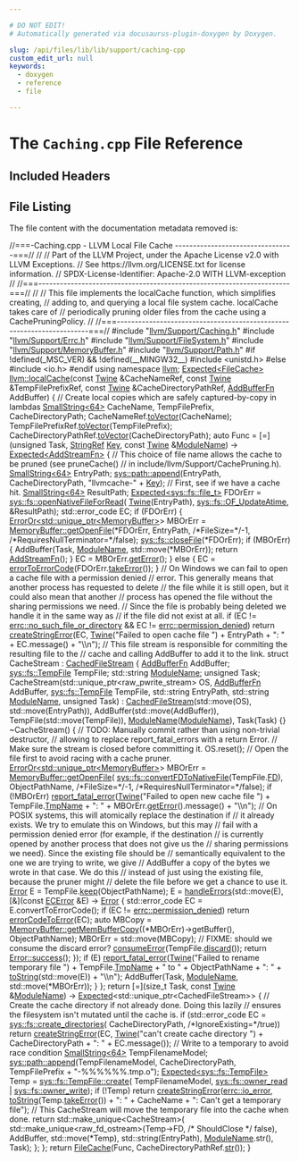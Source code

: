 ```yaml
---

# DO NOT EDIT!
# Automatically generated via docusaurus-plugin-doxygen by Doxygen.

slug: /api/files/lib/lib/support/caching-cpp
custom_edit_url: null
keywords:
  - doxygen
  - reference
  - file

---
```





# The `Caching.cpp` File Reference

<DoxygenPage pluginConfig={pluginConfig}>



## Included Headers

<IncludesList>
<IncludesListItem
  filePath="llvm/Support/Caching.h"
  permalink="/docs/api/files/include/include/llvm/include/llvm/support/caching-h"
  isLocal="true" />
<IncludesListItem
  filePath="llvm/Support/Errc.h"
  permalink="/docs/api/files/include/include/llvm/include/llvm/support/errc-h"
  isLocal="true" />
<IncludesListItem
  filePath="llvm/Support/FileSystem.h"
  permalink="/docs/api/files/include/include/llvm/include/llvm/support/filesystem-h"
  isLocal="true" />
<IncludesListItem
  filePath="llvm/Support/MemoryBuffer.h"
  permalink="/docs/api/files/include/include/llvm/include/llvm/support/memorybuffer-h"
  isLocal="true" />
<IncludesListItem
  filePath="llvm/Support/Path.h"
  permalink="/docs/api/files/include/include/llvm/include/llvm/support/path-h"
  isLocal="true" />
<IncludesListItem
  filePath="unistd.h"
  permalink=""
  isLocal="false" />
</IncludesList>


## File Listing

The file content with the documentation metadata removed is:

<ProgramListing>

<Link id="l00001" /><CodeLine lineNumber="1"><Highlight kind="comment">//===-Caching.cpp - LLVM Local File Cache ---------------------------------===//</Highlight><Highlight kind="normal"></Highlight></CodeLine>
<Link id="l00002" /><CodeLine lineNumber="2"><Highlight kind="normal"></Highlight><Highlight kind="comment">//</Highlight><Highlight kind="normal"></Highlight></CodeLine>
<Link id="l00003" /><CodeLine lineNumber="3"><Highlight kind="normal"></Highlight><Highlight kind="comment">// Part of the LLVM Project, under the Apache License v2.0 with LLVM Exceptions.</Highlight><Highlight kind="normal"></Highlight></CodeLine>
<Link id="l00004" /><CodeLine lineNumber="4"><Highlight kind="normal"></Highlight><Highlight kind="comment">// See https://llvm.org/LICENSE.txt for license information.</Highlight><Highlight kind="normal"></Highlight></CodeLine>
<Link id="l00005" /><CodeLine lineNumber="5"><Highlight kind="normal"></Highlight><Highlight kind="comment">// SPDX-License-Identifier: Apache-2.0 WITH LLVM-exception</Highlight><Highlight kind="normal"></Highlight></CodeLine>
<Link id="l00006" /><CodeLine lineNumber="6"><Highlight kind="normal"></Highlight><Highlight kind="comment">//</Highlight><Highlight kind="normal"></Highlight></CodeLine>
<Link id="l00007" /><CodeLine lineNumber="7"><Highlight kind="normal"></Highlight><Highlight kind="comment">//===----------------------------------------------------------------------===//</Highlight><Highlight kind="normal"></Highlight></CodeLine>
<Link id="l00008" /><CodeLine lineNumber="8"><Highlight kind="normal"></Highlight><Highlight kind="comment">//</Highlight><Highlight kind="normal"></Highlight></CodeLine>
<Link id="l00009" /><CodeLine lineNumber="9"><Highlight kind="normal"></Highlight><Highlight kind="comment">// This file implements the localCache function, which simplifies creating,</Highlight><Highlight kind="normal"></Highlight></CodeLine>
<Link id="l00010" /><CodeLine lineNumber="10"><Highlight kind="normal"></Highlight><Highlight kind="comment">// adding to, and querying a local file system cache. localCache takes care of</Highlight><Highlight kind="normal"></Highlight></CodeLine>
<Link id="l00011" /><CodeLine lineNumber="11"><Highlight kind="normal"></Highlight><Highlight kind="comment">// periodically pruning older files from the cache using a CachePruningPolicy.</Highlight><Highlight kind="normal"></Highlight></CodeLine>
<Link id="l00012" /><CodeLine lineNumber="12"><Highlight kind="normal"></Highlight><Highlight kind="comment">//</Highlight><Highlight kind="normal"></Highlight></CodeLine>
<Link id="l00013" /><CodeLine lineNumber="13"><Highlight kind="normal"></Highlight><Highlight kind="comment">//===----------------------------------------------------------------------===//</Highlight><Highlight kind="normal"></Highlight></CodeLine>
<Link id="l00014" /><CodeLine lineNumber="14"><Highlight kind="normal"></Highlight></CodeLine>
<Link id="l00015" /><CodeLine lineNumber="15"><Highlight kind="normal"></Highlight><Highlight kind="preprocessor">#include &quot;<a href="/docs/api/files/include/include/llvm/include/llvm/support/caching-h">llvm/Support/Caching.h</a>&quot;</Highlight><Highlight kind="normal"></Highlight></CodeLine>
<Link id="l00016" /><CodeLine lineNumber="16"><Highlight kind="normal"></Highlight><Highlight kind="preprocessor">#include &quot;<a href="/docs/api/files/include/include/llvm/include/llvm/support/errc-h">llvm/Support/Errc.h</a>&quot;</Highlight><Highlight kind="normal"></Highlight></CodeLine>
<Link id="l00017" /><CodeLine lineNumber="17"><Highlight kind="normal"></Highlight><Highlight kind="preprocessor">#include &quot;<a href="/docs/api/files/include/include/llvm/include/llvm/support/filesystem-h">llvm/Support/FileSystem.h</a>&quot;</Highlight><Highlight kind="normal"></Highlight></CodeLine>
<Link id="l00018" /><CodeLine lineNumber="18"><Highlight kind="normal"></Highlight><Highlight kind="preprocessor">#include &quot;<a href="/docs/api/files/include/include/llvm/include/llvm/support/memorybuffer-h">llvm/Support/MemoryBuffer.h</a>&quot;</Highlight><Highlight kind="normal"></Highlight></CodeLine>
<Link id="l00019" /><CodeLine lineNumber="19"><Highlight kind="normal"></Highlight><Highlight kind="preprocessor">#include &quot;<a href="/docs/api/files/include/include/llvm/include/llvm/support/path-h">llvm/Support/Path.h</a>&quot;</Highlight><Highlight kind="normal"></Highlight></CodeLine>
<Link id="l00020" /><CodeLine lineNumber="20"><Highlight kind="normal"></Highlight></CodeLine>
<Link id="l00021" /><CodeLine lineNumber="21"><Highlight kind="normal"></Highlight><Highlight kind="preprocessor">#if !defined(&#95;MSC&#95;VER) &amp;&amp; !defined(&#95;&#95;MINGW32&#95;&#95;)</Highlight><Highlight kind="normal"></Highlight></CodeLine>
<Link id="l00022" /><CodeLine lineNumber="22"><Highlight kind="normal"></Highlight><Highlight kind="preprocessor">#include &lt;unistd.h&gt;</Highlight><Highlight kind="normal"></Highlight></CodeLine>
<Link id="l00023" /><CodeLine lineNumber="23"><Highlight kind="normal"></Highlight><Highlight kind="preprocessor">#else</Highlight><Highlight kind="normal"></Highlight></CodeLine>
<Link id="l00024" /><CodeLine lineNumber="24"><Highlight kind="normal"></Highlight><Highlight kind="preprocessor">#include &lt;io.h&gt;</Highlight><Highlight kind="normal"></Highlight></CodeLine>
<Link id="l00025" /><CodeLine lineNumber="25"><Highlight kind="normal"></Highlight><Highlight kind="preprocessor">#endif</Highlight><Highlight kind="normal"></Highlight></CodeLine>
<Link id="l00026" /><CodeLine lineNumber="26"><Highlight kind="normal"></Highlight></CodeLine>
<Link id="l00027" /><CodeLine lineNumber="27"><Highlight kind="normal"></Highlight><Highlight kind="keyword">using namespace </Highlight><Highlight kind="normal"><a href="/docs/api/namespaces/llvm">llvm</a>;</Highlight></CodeLine>
<Link id="l00028" /><CodeLine lineNumber="28"><Highlight kind="normal"></Highlight></CodeLine>
<Link id="l00029" /><CodeLine lineNumber="29" lineLink="/docs/api/namespaces/llvm/#af73b4fcac77298355025a0e5975edcf0"><Highlight kind="normal"><a href="/docs/api/classes/llvm/expected">Expected&lt;FileCache&gt;</a> <a href="/docs/api/namespaces/llvm/#af73b4fcac77298355025a0e5975edcf0">llvm::localCache</a>(</Highlight><Highlight kind="keyword">const</Highlight><Highlight kind="normal"> <a href="/docs/api/classes/llvm/twine">Twine</a> &amp;CacheNameRef,</Highlight></CodeLine>
<Link id="l00030" /><CodeLine lineNumber="30"><Highlight kind="normal">                                     </Highlight><Highlight kind="keyword">const</Highlight><Highlight kind="normal"> <a href="/docs/api/classes/llvm/twine">Twine</a> &amp;TempFilePrefixRef,</Highlight></CodeLine>
<Link id="l00031" /><CodeLine lineNumber="31"><Highlight kind="normal">                                     </Highlight><Highlight kind="keyword">const</Highlight><Highlight kind="normal"> <a href="/docs/api/classes/llvm/twine">Twine</a> &amp;CacheDirectoryPathRef,</Highlight></CodeLine>
<Link id="l00032" /><CodeLine lineNumber="32"><Highlight kind="normal">                                     <a href="/docs/api/namespaces/llvm/#a683d8a40c6b4f8d37da971d06278d8c0">AddBufferFn</a> AddBuffer) &#123;</Highlight></CodeLine>
<Link id="l00033" /><CodeLine lineNumber="33"><Highlight kind="normal"></Highlight></CodeLine>
<Link id="l00034" /><CodeLine lineNumber="34"><Highlight kind="normal">  </Highlight><Highlight kind="comment">// Create local copies which are safely captured-by-copy in lambdas</Highlight><Highlight kind="normal"></Highlight></CodeLine>
<Link id="l00035" /><CodeLine lineNumber="35"><Highlight kind="normal">  <a href="/docs/api/classes/llvm/smallstring">SmallString&lt;64&gt;</a> CacheName, TempFilePrefix, CacheDirectoryPath;</Highlight></CodeLine>
<Link id="l00036" /><CodeLine lineNumber="36"><Highlight kind="normal">  CacheNameRef.<a href="/docs/api/classes/llvm/twine/#ae2cc7378ca67e19c45648f7800686933">toVector</a>(CacheName);</Highlight></CodeLine>
<Link id="l00037" /><CodeLine lineNumber="37"><Highlight kind="normal">  TempFilePrefixRef.<a href="/docs/api/classes/llvm/twine/#ae2cc7378ca67e19c45648f7800686933">toVector</a>(TempFilePrefix);</Highlight></CodeLine>
<Link id="l00038" /><CodeLine lineNumber="38"><Highlight kind="normal">  CacheDirectoryPathRef.<a href="/docs/api/classes/llvm/twine/#ae2cc7378ca67e19c45648f7800686933">toVector</a>(CacheDirectoryPath);</Highlight></CodeLine>
<Link id="l00039" /><CodeLine lineNumber="39"><Highlight kind="normal"></Highlight></CodeLine>
<Link id="l00040" /><CodeLine lineNumber="40"><Highlight kind="normal">  </Highlight><Highlight kind="keyword">auto</Highlight><Highlight kind="normal"> Func = &#91;=&#93;(</Highlight><Highlight kind="keywordtype">unsigned</Highlight><Highlight kind="normal"> Task, <a href="/docs/api/classes/llvm/stringref">StringRef</a> <a href="/docs/api/namespaces/llvm/#a98c6256d0644613c6b5b3e2ef06ef5ce">Key</a>,</Highlight></CodeLine>
<Link id="l00041" /><CodeLine lineNumber="41"><Highlight kind="normal">                  </Highlight><Highlight kind="keyword">const</Highlight><Highlight kind="normal"> <a href="/docs/api/classes/llvm/twine">Twine</a> &amp;<a href="/docs/api/structs/modulename">ModuleName</a>) -&gt; <a href="/docs/api/classes/llvm/expected">Expected&lt;AddStreamFn&gt;</a> &#123;</Highlight></CodeLine>
<Link id="l00042" /><CodeLine lineNumber="42"><Highlight kind="normal">    </Highlight><Highlight kind="comment">// This choice of file name allows the cache to be pruned (see pruneCache()</Highlight><Highlight kind="normal"></Highlight></CodeLine>
<Link id="l00043" /><CodeLine lineNumber="43"><Highlight kind="normal">    </Highlight><Highlight kind="comment">// in include/llvm/Support/CachePruning.h).</Highlight><Highlight kind="normal"></Highlight></CodeLine>
<Link id="l00044" /><CodeLine lineNumber="44"><Highlight kind="normal">    <a href="/docs/api/classes/llvm/smallstring">SmallString&lt;64&gt;</a> EntryPath;</Highlight></CodeLine>
<Link id="l00045" /><CodeLine lineNumber="45"><Highlight kind="normal">    <a href="/docs/api/namespaces/llvm/sys/path/#acb80894344c78dacf8d5ff8c23be697d">sys::path::append</a>(EntryPath, CacheDirectoryPath, </Highlight><Highlight kind="stringliteral">&quot;llvmcache-&quot;</Highlight><Highlight kind="normal"> + <a href="/docs/api/namespaces/llvm/#a98c6256d0644613c6b5b3e2ef06ef5ce">Key</a>);</Highlight></CodeLine>
<Link id="l00046" /><CodeLine lineNumber="46"><Highlight kind="normal">    </Highlight><Highlight kind="comment">// First, see if we have a cache hit.</Highlight><Highlight kind="normal"></Highlight></CodeLine>
<Link id="l00047" /><CodeLine lineNumber="47"><Highlight kind="normal">    <a href="/docs/api/classes/llvm/smallstring">SmallString&lt;64&gt;</a> ResultPath;</Highlight></CodeLine>
<Link id="l00048" /><CodeLine lineNumber="48"><Highlight kind="normal">    <a href="/docs/api/classes/llvm/expected">Expected&lt;sys::fs::file&#95;t&gt;</a> FDOrErr = <a href="/docs/api/namespaces/llvm/sys/fs/#ae025e411759250214ffc53ab8d8a5e1d">sys::fs::openNativeFileForRead</a>(</Highlight></CodeLine>
<Link id="l00049" /><CodeLine lineNumber="49"><Highlight kind="normal">        <a href="/docs/api/classes/llvm/twine">Twine</a>(EntryPath), <a href="/docs/api/namespaces/llvm/sys/fs/#a662978c0cdf81de0d448032f142a3695a8f0c7ba69ef4211d040d61052d5ee728">sys::fs::OF&#95;UpdateAtime</a>, &amp;ResultPath);</Highlight></CodeLine>
<Link id="l00050" /><CodeLine lineNumber="50"><Highlight kind="normal">    std::error&#95;code EC;</Highlight></CodeLine>
<Link id="l00051" /><CodeLine lineNumber="51"><Highlight kind="normal">    </Highlight><Highlight kind="keywordflow">if</Highlight><Highlight kind="normal"> (FDOrErr) &#123;</Highlight></CodeLine>
<Link id="l00052" /><CodeLine lineNumber="52"><Highlight kind="normal">      <a href="/docs/api/classes/llvm/erroror">ErrorOr&lt;std::unique&#95;ptr&lt;MemoryBuffer&gt;</a>&gt; MBOrErr =</Highlight></CodeLine>
<Link id="l00053" /><CodeLine lineNumber="53"><Highlight kind="normal">          <a href="/docs/api/classes/llvm/memorybuffer/#a0163ef693f4fd640ec72a5fe74e5852c">MemoryBuffer::getOpenFile</a>(&#42;FDOrErr, EntryPath,</Highlight></CodeLine>
<Link id="l00054" /><CodeLine lineNumber="54"><Highlight kind="normal">                                    </Highlight><Highlight kind="comment">/&#42;FileSize=&#42;/</Highlight><Highlight kind="normal">-1,</Highlight></CodeLine>
<Link id="l00055" /><CodeLine lineNumber="55"><Highlight kind="normal">                                    </Highlight><Highlight kind="comment">/&#42;RequiresNullTerminator=&#42;/</Highlight><Highlight kind="keyword">false</Highlight><Highlight kind="normal">);</Highlight></CodeLine>
<Link id="l00056" /><CodeLine lineNumber="56"><Highlight kind="normal">      <a href="/docs/api/namespaces/llvm/sys/fs/#a43548658b3d92c080577422f81f38038">sys::fs::closeFile</a>(&#42;FDOrErr);</Highlight></CodeLine>
<Link id="l00057" /><CodeLine lineNumber="57"><Highlight kind="normal">      </Highlight><Highlight kind="keywordflow">if</Highlight><Highlight kind="normal"> (MBOrErr) &#123;</Highlight></CodeLine>
<Link id="l00058" /><CodeLine lineNumber="58"><Highlight kind="normal">        AddBuffer(Task, <a href="/docs/api/structs/modulename">ModuleName</a>, std::move(&#42;MBOrErr));</Highlight></CodeLine>
<Link id="l00059" /><CodeLine lineNumber="59"><Highlight kind="normal">        </Highlight><Highlight kind="keywordflow">return</Highlight><Highlight kind="normal"> <a href="/docs/api/namespaces/llvm/#aeb8b31be7b2c7dd67496051d7f952e94">AddStreamFn</a>();</Highlight></CodeLine>
<Link id="l00060" /><CodeLine lineNumber="60"><Highlight kind="normal">      &#125;</Highlight></CodeLine>
<Link id="l00061" /><CodeLine lineNumber="61"><Highlight kind="normal">      EC = MBOrErr.<a href="/docs/api/classes/llvm/erroror/#a8300c72908f1845c931951ed4b2a2375">getError</a>();</Highlight></CodeLine>
<Link id="l00062" /><CodeLine lineNumber="62"><Highlight kind="normal">    &#125; </Highlight><Highlight kind="keywordflow">else</Highlight><Highlight kind="normal"> &#123;</Highlight></CodeLine>
<Link id="l00063" /><CodeLine lineNumber="63"><Highlight kind="normal">      EC = <a href="/docs/api/namespaces/llvm/#aed898e74c946513975b0d7aad4d65e40">errorToErrorCode</a>(FDOrErr.<a href="/docs/api/classes/llvm/expected/#a94789df4ebd03dc008e8adebaa66ac1f">takeError</a>());</Highlight></CodeLine>
<Link id="l00064" /><CodeLine lineNumber="64"><Highlight kind="normal">    &#125;</Highlight></CodeLine>
<Link id="l00065" /><CodeLine lineNumber="65"><Highlight kind="normal"></Highlight></CodeLine>
<Link id="l00066" /><CodeLine lineNumber="66"><Highlight kind="normal">    </Highlight><Highlight kind="comment">// On Windows we can fail to open a cache file with a permission denied</Highlight><Highlight kind="normal"></Highlight></CodeLine>
<Link id="l00067" /><CodeLine lineNumber="67"><Highlight kind="normal">    </Highlight><Highlight kind="comment">// error. This generally means that another process has requested to delete</Highlight><Highlight kind="normal"></Highlight></CodeLine>
<Link id="l00068" /><CodeLine lineNumber="68"><Highlight kind="normal">    </Highlight><Highlight kind="comment">// the file while it is still open, but it could also mean that another</Highlight><Highlight kind="normal"></Highlight></CodeLine>
<Link id="l00069" /><CodeLine lineNumber="69"><Highlight kind="normal">    </Highlight><Highlight kind="comment">// process has opened the file without the sharing permissions we need.</Highlight><Highlight kind="normal"></Highlight></CodeLine>
<Link id="l00070" /><CodeLine lineNumber="70"><Highlight kind="normal">    </Highlight><Highlight kind="comment">// Since the file is probably being deleted we handle it in the same way as</Highlight><Highlight kind="normal"></Highlight></CodeLine>
<Link id="l00071" /><CodeLine lineNumber="71"><Highlight kind="normal">    </Highlight><Highlight kind="comment">// if the file did not exist at all.</Highlight><Highlight kind="normal"></Highlight></CodeLine>
<Link id="l00072" /><CodeLine lineNumber="72"><Highlight kind="normal">    </Highlight><Highlight kind="keywordflow">if</Highlight><Highlight kind="normal"> (EC != <a href="/docs/api/namespaces/llvm/#a59739a4f15fb2ec57a6b7fcfe938546ba2e70fc89b08f26fa3fc77694c91e8f7a">errc::no&#95;such&#95;file&#95;or&#95;directory</a> &amp;&amp; EC != <a href="/docs/api/namespaces/llvm/#a59739a4f15fb2ec57a6b7fcfe938546bae8ee838822072f02738dbd7d97ea03fc">errc::permission&#95;denied</a>)</Highlight></CodeLine>
<Link id="l00073" /><CodeLine lineNumber="73"><Highlight kind="normal">      </Highlight><Highlight kind="keywordflow">return</Highlight><Highlight kind="normal"> <a href="/docs/api/namespaces/llvm/#a4d2fd926089a58d482fb67a362e11bad">createStringError</a>(EC, <a href="/docs/api/classes/llvm/twine">Twine</a>(</Highlight><Highlight kind="stringliteral">&quot;Failed to open cache file &quot;</Highlight><Highlight kind="normal">) +</Highlight></CodeLine>
<Link id="l00074" /><CodeLine lineNumber="74"><Highlight kind="normal">                                       EntryPath + </Highlight><Highlight kind="stringliteral">&quot;: &quot;</Highlight><Highlight kind="normal"> + EC.message() + </Highlight><Highlight kind="stringliteral">&quot;\\n&quot;</Highlight><Highlight kind="normal">);</Highlight></CodeLine>
<Link id="l00075" /><CodeLine lineNumber="75"><Highlight kind="normal"></Highlight></CodeLine>
<Link id="l00076" /><CodeLine lineNumber="76"><Highlight kind="normal">    </Highlight><Highlight kind="comment">// This file stream is responsible for commiting the resulting file to the</Highlight><Highlight kind="normal"></Highlight></CodeLine>
<Link id="l00077" /><CodeLine lineNumber="77"><Highlight kind="normal">    </Highlight><Highlight kind="comment">// cache and calling AddBuffer to add it to the link.</Highlight><Highlight kind="normal"></Highlight></CodeLine>
<Link id="l00078" /><CodeLine lineNumber="78"><Highlight kind="normal">    </Highlight><Highlight kind="keyword">struct </Highlight><Highlight kind="normal">CacheStream : <a href="/docs/api/classes/llvm/cachedfilestream">CachedFileStream</a> &#123;</Highlight></CodeLine>
<Link id="l00079" /><CodeLine lineNumber="79"><Highlight kind="normal">      <a href="/docs/api/namespaces/llvm/#a683d8a40c6b4f8d37da971d06278d8c0">AddBufferFn</a> AddBuffer;</Highlight></CodeLine>
<Link id="l00080" /><CodeLine lineNumber="80"><Highlight kind="normal">      <a href="/docs/api/classes/llvm/sys/fs/tempfile">sys::fs::TempFile</a> TempFile;</Highlight></CodeLine>
<Link id="l00081" /><CodeLine lineNumber="81"><Highlight kind="normal">      std::string <a href="/docs/api/structs/modulename">ModuleName</a>;</Highlight></CodeLine>
<Link id="l00082" /><CodeLine lineNumber="82"><Highlight kind="normal">      </Highlight><Highlight kind="keywordtype">unsigned</Highlight><Highlight kind="normal"> Task;</Highlight></CodeLine>
<Link id="l00083" /><CodeLine lineNumber="83"><Highlight kind="normal"></Highlight></CodeLine>
<Link id="l00084" /><CodeLine lineNumber="84"><Highlight kind="normal">      CacheStream(std::unique&#95;ptr&lt;raw&#95;pwrite&#95;stream&gt; OS, <a href="/docs/api/namespaces/llvm/#a683d8a40c6b4f8d37da971d06278d8c0">AddBufferFn</a> AddBuffer,</Highlight></CodeLine>
<Link id="l00085" /><CodeLine lineNumber="85"><Highlight kind="normal">                  <a href="/docs/api/classes/llvm/sys/fs/tempfile">sys::fs::TempFile</a> TempFile, std::string EntryPath,</Highlight></CodeLine>
<Link id="l00086" /><CodeLine lineNumber="86"><Highlight kind="normal">                  std::string <a href="/docs/api/structs/modulename">ModuleName</a>, </Highlight><Highlight kind="keywordtype">unsigned</Highlight><Highlight kind="normal"> Task)</Highlight></CodeLine>
<Link id="l00087" /><CodeLine lineNumber="87"><Highlight kind="normal">          : <a href="/docs/api/classes/llvm/cachedfilestream/#a0cb37dc0484df90b9fd380616106a429">CachedFileStream</a>(std::move(OS), std::move(EntryPath)),</Highlight></CodeLine>
<Link id="l00088" /><CodeLine lineNumber="88"><Highlight kind="normal">            AddBuffer(std::move(AddBuffer)), TempFile(std::move(TempFile)),</Highlight></CodeLine>
<Link id="l00089" /><CodeLine lineNumber="89"><Highlight kind="normal">            <a href="/docs/api/structs/modulename">ModuleName</a>(<a href="/docs/api/structs/modulename">ModuleName</a>), Task(Task) &#123;&#125;</Highlight></CodeLine>
<Link id="l00090" /><CodeLine lineNumber="90"><Highlight kind="normal"></Highlight></CodeLine>
<Link id="l00091" /><CodeLine lineNumber="91"><Highlight kind="normal">      ~CacheStream() &#123;</Highlight></CodeLine>
<Link id="l00092" /><CodeLine lineNumber="92"><Highlight kind="normal">        </Highlight><Highlight kind="comment">// TODO: Manually commit rather than using non-trivial destructor,</Highlight><Highlight kind="normal"></Highlight></CodeLine>
<Link id="l00093" /><CodeLine lineNumber="93"><Highlight kind="normal">        </Highlight><Highlight kind="comment">// allowing to replace report&#95;fatal&#95;errors with a return Error.</Highlight><Highlight kind="normal"></Highlight></CodeLine>
<Link id="l00094" /><CodeLine lineNumber="94"><Highlight kind="normal"></Highlight></CodeLine>
<Link id="l00095" /><CodeLine lineNumber="95"><Highlight kind="normal">        </Highlight><Highlight kind="comment">// Make sure the stream is closed before committing it.</Highlight><Highlight kind="normal"></Highlight></CodeLine>
<Link id="l00096" /><CodeLine lineNumber="96"><Highlight kind="normal">        OS.reset();</Highlight></CodeLine>
<Link id="l00097" /><CodeLine lineNumber="97"><Highlight kind="normal"></Highlight></CodeLine>
<Link id="l00098" /><CodeLine lineNumber="98"><Highlight kind="normal">        </Highlight><Highlight kind="comment">// Open the file first to avoid racing with a cache pruner.</Highlight><Highlight kind="normal"></Highlight></CodeLine>
<Link id="l00099" /><CodeLine lineNumber="99"><Highlight kind="normal">        <a href="/docs/api/classes/llvm/erroror">ErrorOr&lt;std::unique&#95;ptr&lt;MemoryBuffer&gt;</a>&gt; MBOrErr =</Highlight></CodeLine>
<Link id="l00100" /><CodeLine lineNumber="100"><Highlight kind="normal">            <a href="/docs/api/classes/llvm/memorybuffer/#a0163ef693f4fd640ec72a5fe74e5852c">MemoryBuffer::getOpenFile</a>(</Highlight></CodeLine>
<Link id="l00101" /><CodeLine lineNumber="101"><Highlight kind="normal">                <a href="/docs/api/namespaces/llvm/sys/fs/#ac90e775833cd4fd0da26c96bfa8f2f06">sys::fs::convertFDToNativeFile</a>(TempFile.<a href="/docs/api/classes/llvm/sys/fs/tempfile/#aaf40303570c1faadddf7420f19a25acd">FD</a>), ObjectPathName,</Highlight></CodeLine>
<Link id="l00102" /><CodeLine lineNumber="102"><Highlight kind="normal">                </Highlight><Highlight kind="comment">/&#42;FileSize=&#42;/</Highlight><Highlight kind="normal">-1, </Highlight><Highlight kind="comment">/&#42;RequiresNullTerminator=&#42;/</Highlight><Highlight kind="keyword">false</Highlight><Highlight kind="normal">);</Highlight></CodeLine>
<Link id="l00103" /><CodeLine lineNumber="103"><Highlight kind="normal">        </Highlight><Highlight kind="keywordflow">if</Highlight><Highlight kind="normal"> (!MBOrErr)</Highlight></CodeLine>
<Link id="l00104" /><CodeLine lineNumber="104"><Highlight kind="normal">          <a href="/docs/api/namespaces/llvm/#a7f2a3d4dcfee70225988aec53ff1e173">report&#95;fatal&#95;error</a>(<a href="/docs/api/classes/llvm/twine">Twine</a>(</Highlight><Highlight kind="stringliteral">&quot;Failed to open new cache file &quot;</Highlight><Highlight kind="normal">) +</Highlight></CodeLine>
<Link id="l00105" /><CodeLine lineNumber="105"><Highlight kind="normal">                             TempFile.<a href="/docs/api/classes/llvm/sys/fs/tempfile/#a71e2844783eeee86b99de4edaaefed5a">TmpName</a> + </Highlight><Highlight kind="stringliteral">&quot;: &quot;</Highlight><Highlight kind="normal"> +</Highlight></CodeLine>
<Link id="l00106" /><CodeLine lineNumber="106"><Highlight kind="normal">                             MBOrErr.<a href="/docs/api/classes/llvm/erroror/#a8300c72908f1845c931951ed4b2a2375">getError</a>().message() + </Highlight><Highlight kind="stringliteral">&quot;\\n&quot;</Highlight><Highlight kind="normal">);</Highlight></CodeLine>
<Link id="l00107" /><CodeLine lineNumber="107"><Highlight kind="normal"></Highlight></CodeLine>
<Link id="l00108" /><CodeLine lineNumber="108"><Highlight kind="normal">        </Highlight><Highlight kind="comment">// On POSIX systems, this will atomically replace the destination if</Highlight><Highlight kind="normal"></Highlight></CodeLine>
<Link id="l00109" /><CodeLine lineNumber="109"><Highlight kind="normal">        </Highlight><Highlight kind="comment">// it already exists. We try to emulate this on Windows, but this may</Highlight><Highlight kind="normal"></Highlight></CodeLine>
<Link id="l00110" /><CodeLine lineNumber="110"><Highlight kind="normal">        </Highlight><Highlight kind="comment">// fail with a permission denied error (for example, if the destination</Highlight><Highlight kind="normal"></Highlight></CodeLine>
<Link id="l00111" /><CodeLine lineNumber="111"><Highlight kind="normal">        </Highlight><Highlight kind="comment">// is currently opened by another process that does not give us the</Highlight><Highlight kind="normal"></Highlight></CodeLine>
<Link id="l00112" /><CodeLine lineNumber="112"><Highlight kind="normal">        </Highlight><Highlight kind="comment">// sharing permissions we need). Since the existing file should be</Highlight><Highlight kind="normal"></Highlight></CodeLine>
<Link id="l00113" /><CodeLine lineNumber="113"><Highlight kind="normal">        </Highlight><Highlight kind="comment">// semantically equivalent to the one we are trying to write, we give</Highlight><Highlight kind="normal"></Highlight></CodeLine>
<Link id="l00114" /><CodeLine lineNumber="114"><Highlight kind="normal">        </Highlight><Highlight kind="comment">// AddBuffer a copy of the bytes we wrote in that case. We do this</Highlight><Highlight kind="normal"></Highlight></CodeLine>
<Link id="l00115" /><CodeLine lineNumber="115"><Highlight kind="normal">        </Highlight><Highlight kind="comment">// instead of just using the existing file, because the pruner might</Highlight><Highlight kind="normal"></Highlight></CodeLine>
<Link id="l00116" /><CodeLine lineNumber="116"><Highlight kind="normal">        </Highlight><Highlight kind="comment">// delete the file before we get a chance to use it.</Highlight><Highlight kind="normal"></Highlight></CodeLine>
<Link id="l00117" /><CodeLine lineNumber="117"><Highlight kind="normal">        <a href="/docs/api/classes/llvm/error">Error</a> E = TempFile.<a href="/docs/api/classes/llvm/sys/fs/tempfile/#ad0b321ee190fd8f67b1f1792b30ff998">keep</a>(ObjectPathName);</Highlight></CodeLine>
<Link id="l00118" /><CodeLine lineNumber="118"><Highlight kind="normal">        E = <a href="/docs/api/namespaces/llvm/#a3285d0c2736154c3ea72dbecaa446eec">handleErrors</a>(std::move(E), &#91;&amp;&#93;(</Highlight><Highlight kind="keyword">const</Highlight><Highlight kind="normal"> <a href="/docs/api/classes/llvm/ecerror">ECError</a> &amp;E) -&gt; <a href="/docs/api/classes/llvm/error">Error</a> &#123;</Highlight></CodeLine>
<Link id="l00119" /><CodeLine lineNumber="119"><Highlight kind="normal">          std::error&#95;code EC = E.convertToErrorCode();</Highlight></CodeLine>
<Link id="l00120" /><CodeLine lineNumber="120"><Highlight kind="normal">          </Highlight><Highlight kind="keywordflow">if</Highlight><Highlight kind="normal"> (EC != <a href="/docs/api/namespaces/llvm/#a59739a4f15fb2ec57a6b7fcfe938546bae8ee838822072f02738dbd7d97ea03fc">errc::permission&#95;denied</a>)</Highlight></CodeLine>
<Link id="l00121" /><CodeLine lineNumber="121"><Highlight kind="normal">            </Highlight><Highlight kind="keywordflow">return</Highlight><Highlight kind="normal"> <a href="/docs/api/namespaces/llvm/#ad10875fd499e8e285aaeef615e9b11aa">errorCodeToError</a>(EC);</Highlight></CodeLine>
<Link id="l00122" /><CodeLine lineNumber="122"><Highlight kind="normal"></Highlight></CodeLine>
<Link id="l00123" /><CodeLine lineNumber="123"><Highlight kind="normal">          </Highlight><Highlight kind="keyword">auto</Highlight><Highlight kind="normal"> MBCopy = <a href="/docs/api/classes/llvm/memorybuffer/#a32d2c9ba9019e6e41605c60acd06bd09">MemoryBuffer::getMemBufferCopy</a>((&#42;MBOrErr)-&gt;getBuffer(),</Highlight></CodeLine>
<Link id="l00124" /><CodeLine lineNumber="124"><Highlight kind="normal">                                                       ObjectPathName);</Highlight></CodeLine>
<Link id="l00125" /><CodeLine lineNumber="125"><Highlight kind="normal">          MBOrErr = std::move(MBCopy);</Highlight></CodeLine>
<Link id="l00126" /><CodeLine lineNumber="126"><Highlight kind="normal"></Highlight></CodeLine>
<Link id="l00127" /><CodeLine lineNumber="127"><Highlight kind="normal">          </Highlight><Highlight kind="comment">// FIXME: should we consume the discard error?</Highlight><Highlight kind="normal"></Highlight></CodeLine>
<Link id="l00128" /><CodeLine lineNumber="128"><Highlight kind="normal">          <a href="/docs/api/namespaces/llvm/#aee0e70be66536b9ef7b65ae2e5a45959">consumeError</a>(TempFile.<a href="/docs/api/classes/llvm/sys/fs/tempfile/#ac804c3ad178df1dd809e2232f9837e50">discard</a>());</Highlight></CodeLine>
<Link id="l00129" /><CodeLine lineNumber="129"><Highlight kind="normal"></Highlight></CodeLine>
<Link id="l00130" /><CodeLine lineNumber="130"><Highlight kind="normal">          </Highlight><Highlight kind="keywordflow">return</Highlight><Highlight kind="normal"> <a href="/docs/api/classes/llvm/error/#a4dfd0813c3d0e0a30439b5a3e9196b59">Error::success</a>();</Highlight></CodeLine>
<Link id="l00131" /><CodeLine lineNumber="131"><Highlight kind="normal">        &#125;);</Highlight></CodeLine>
<Link id="l00132" /><CodeLine lineNumber="132"><Highlight kind="normal"></Highlight></CodeLine>
<Link id="l00133" /><CodeLine lineNumber="133"><Highlight kind="normal">        </Highlight><Highlight kind="keywordflow">if</Highlight><Highlight kind="normal"> (E)</Highlight></CodeLine>
<Link id="l00134" /><CodeLine lineNumber="134"><Highlight kind="normal">          <a href="/docs/api/namespaces/llvm/#a7f2a3d4dcfee70225988aec53ff1e173">report&#95;fatal&#95;error</a>(<a href="/docs/api/classes/llvm/twine">Twine</a>(</Highlight><Highlight kind="stringliteral">&quot;Failed to rename temporary file &quot;</Highlight><Highlight kind="normal">) +</Highlight></CodeLine>
<Link id="l00135" /><CodeLine lineNumber="135"><Highlight kind="normal">                             TempFile.<a href="/docs/api/classes/llvm/sys/fs/tempfile/#a71e2844783eeee86b99de4edaaefed5a">TmpName</a> + </Highlight><Highlight kind="stringliteral">&quot; to &quot;</Highlight><Highlight kind="normal"> + ObjectPathName + </Highlight><Highlight kind="stringliteral">&quot;: &quot;</Highlight><Highlight kind="normal"> +</Highlight></CodeLine>
<Link id="l00136" /><CodeLine lineNumber="136"><Highlight kind="normal">                             <a href="/docs/api/namespaces/llvm/#aba83a013c55b19255697393a10d9165e">toString</a>(std::move(E)) + </Highlight><Highlight kind="stringliteral">&quot;\\n&quot;</Highlight><Highlight kind="normal">);</Highlight></CodeLine>
<Link id="l00137" /><CodeLine lineNumber="137"><Highlight kind="normal"></Highlight></CodeLine>
<Link id="l00138" /><CodeLine lineNumber="138"><Highlight kind="normal">        AddBuffer(Task, <a href="/docs/api/structs/modulename">ModuleName</a>, std::move(&#42;MBOrErr));</Highlight></CodeLine>
<Link id="l00139" /><CodeLine lineNumber="139"><Highlight kind="normal">      &#125;</Highlight></CodeLine>
<Link id="l00140" /><CodeLine lineNumber="140"><Highlight kind="normal">    &#125;;</Highlight></CodeLine>
<Link id="l00141" /><CodeLine lineNumber="141"><Highlight kind="normal"></Highlight></CodeLine>
<Link id="l00142" /><CodeLine lineNumber="142"><Highlight kind="normal">    </Highlight><Highlight kind="keywordflow">return</Highlight><Highlight kind="normal"> &#91;=&#93;(</Highlight><Highlight kind="keywordtype">size&#95;t</Highlight><Highlight kind="normal"> Task, </Highlight><Highlight kind="keyword">const</Highlight><Highlight kind="normal"> <a href="/docs/api/classes/llvm/twine">Twine</a> &amp;<a href="/docs/api/structs/modulename">ModuleName</a>)</Highlight></CodeLine>
<Link id="l00143" /><CodeLine lineNumber="143"><Highlight kind="normal">               -&gt; <a href="/docs/api/classes/llvm/expected">Expected</a>&lt;std::unique&#95;ptr&lt;CachedFileStream&gt;&gt; &#123;</Highlight></CodeLine>
<Link id="l00144" /><CodeLine lineNumber="144"><Highlight kind="normal">      </Highlight><Highlight kind="comment">// Create the cache directory if not already done. Doing this lazily</Highlight><Highlight kind="normal"></Highlight></CodeLine>
<Link id="l00145" /><CodeLine lineNumber="145"><Highlight kind="normal">      </Highlight><Highlight kind="comment">// ensures the filesystem isn&#39;t mutated until the cache is.</Highlight><Highlight kind="normal"></Highlight></CodeLine>
<Link id="l00146" /><CodeLine lineNumber="146"><Highlight kind="normal">      </Highlight><Highlight kind="keywordflow">if</Highlight><Highlight kind="normal"> (std::error&#95;code EC = <a href="/docs/api/namespaces/llvm/sys/fs/#ab0231205adf0a10ac89540dbcfdcd2d7">sys::fs::create&#95;directories</a>(</Highlight></CodeLine>
<Link id="l00147" /><CodeLine lineNumber="147"><Highlight kind="normal">              CacheDirectoryPath, </Highlight><Highlight kind="comment">/&#42;IgnoreExisting=&#42;/</Highlight><Highlight kind="keyword">true</Highlight><Highlight kind="normal">))</Highlight></CodeLine>
<Link id="l00148" /><CodeLine lineNumber="148"><Highlight kind="normal">        </Highlight><Highlight kind="keywordflow">return</Highlight><Highlight kind="normal"> <a href="/docs/api/namespaces/llvm/#a4d2fd926089a58d482fb67a362e11bad">createStringError</a>(EC, <a href="/docs/api/classes/llvm/twine">Twine</a>(</Highlight><Highlight kind="stringliteral">&quot;can&#39;t create cache directory &quot;</Highlight><Highlight kind="normal">) +</Highlight></CodeLine>
<Link id="l00149" /><CodeLine lineNumber="149"><Highlight kind="normal">                                         CacheDirectoryPath + </Highlight><Highlight kind="stringliteral">&quot;: &quot;</Highlight><Highlight kind="normal"> +</Highlight></CodeLine>
<Link id="l00150" /><CodeLine lineNumber="150"><Highlight kind="normal">                                         EC.message());</Highlight></CodeLine>
<Link id="l00151" /><CodeLine lineNumber="151"><Highlight kind="normal"></Highlight></CodeLine>
<Link id="l00152" /><CodeLine lineNumber="152"><Highlight kind="normal">      </Highlight><Highlight kind="comment">// Write to a temporary to avoid race condition</Highlight><Highlight kind="normal"></Highlight></CodeLine>
<Link id="l00153" /><CodeLine lineNumber="153"><Highlight kind="normal">      <a href="/docs/api/classes/llvm/smallstring">SmallString&lt;64&gt;</a> TempFilenameModel;</Highlight></CodeLine>
<Link id="l00154" /><CodeLine lineNumber="154"><Highlight kind="normal">      <a href="/docs/api/namespaces/llvm/sys/path/#acb80894344c78dacf8d5ff8c23be697d">sys::path::append</a>(TempFilenameModel, CacheDirectoryPath,</Highlight></CodeLine>
<Link id="l00155" /><CodeLine lineNumber="155"><Highlight kind="normal">                        TempFilePrefix + </Highlight><Highlight kind="stringliteral">&quot;-%%%%%%.tmp.o&quot;</Highlight><Highlight kind="normal">);</Highlight></CodeLine>
<Link id="l00156" /><CodeLine lineNumber="156"><Highlight kind="normal">      <a href="/docs/api/classes/llvm/expected">Expected&lt;sys::fs::TempFile&gt;</a> Temp = <a href="/docs/api/classes/llvm/sys/fs/tempfile/#ad1d2e9ae2eb5ea7e7b60f8bcb715b2e9">sys::fs::TempFile::create</a>(</Highlight></CodeLine>
<Link id="l00157" /><CodeLine lineNumber="157"><Highlight kind="normal">          TempFilenameModel, <a href="/docs/api/namespaces/llvm/sys/fs/#ac56b6ec1078927bdd9b65f7ba8fbda82a3f0d032733c4a3aa748438c24f04019a">sys::fs::owner&#95;read</a> | <a href="/docs/api/namespaces/llvm/sys/fs/#ac56b6ec1078927bdd9b65f7ba8fbda82ae54f12bcbf5fc70c5a4fad604f3f89b0">sys::fs::owner&#95;write</a>);</Highlight></CodeLine>
<Link id="l00158" /><CodeLine lineNumber="158"><Highlight kind="normal">      </Highlight><Highlight kind="keywordflow">if</Highlight><Highlight kind="normal"> (!Temp)</Highlight></CodeLine>
<Link id="l00159" /><CodeLine lineNumber="159"><Highlight kind="normal">        </Highlight><Highlight kind="keywordflow">return</Highlight><Highlight kind="normal"> <a href="/docs/api/namespaces/llvm/#a4d2fd926089a58d482fb67a362e11bad">createStringError</a>(<a href="/docs/api/namespaces/llvm/#a59739a4f15fb2ec57a6b7fcfe938546bacccc32f2a5f7dc7b87d2f85daea66789">errc::io&#95;error</a>,</Highlight></CodeLine>
<Link id="l00160" /><CodeLine lineNumber="160"><Highlight kind="normal">                                 <a href="/docs/api/namespaces/llvm/#aba83a013c55b19255697393a10d9165e">toString</a>(Temp.<a href="/docs/api/classes/llvm/expected/#a94789df4ebd03dc008e8adebaa66ac1f">takeError</a>()) + </Highlight><Highlight kind="stringliteral">&quot;: &quot;</Highlight><Highlight kind="normal"> + CacheName +</Highlight></CodeLine>
<Link id="l00161" /><CodeLine lineNumber="161"><Highlight kind="normal">                                     </Highlight><Highlight kind="stringliteral">&quot;: Can&#39;t get a temporary file&quot;</Highlight><Highlight kind="normal">);</Highlight></CodeLine>
<Link id="l00162" /><CodeLine lineNumber="162"><Highlight kind="normal"></Highlight></CodeLine>
<Link id="l00163" /><CodeLine lineNumber="163"><Highlight kind="normal">      </Highlight><Highlight kind="comment">// This CacheStream will move the temporary file into the cache when done.</Highlight><Highlight kind="normal"></Highlight></CodeLine>
<Link id="l00164" /><CodeLine lineNumber="164"><Highlight kind="normal">      </Highlight><Highlight kind="keywordflow">return</Highlight><Highlight kind="normal"> std::make&#95;unique&lt;CacheStream&gt;(</Highlight></CodeLine>
<Link id="l00165" /><CodeLine lineNumber="165"><Highlight kind="normal">          std::make&#95;unique&lt;raw&#95;fd&#95;ostream&gt;(Temp-&gt;FD, </Highlight><Highlight kind="comment">/&#42; ShouldClose &#42;/</Highlight><Highlight kind="normal"> </Highlight><Highlight kind="keyword">false</Highlight><Highlight kind="normal">),</Highlight></CodeLine>
<Link id="l00166" /><CodeLine lineNumber="166"><Highlight kind="normal">          AddBuffer, std::move(&#42;Temp), std::string(EntryPath), <a href="/docs/api/structs/modulename">ModuleName</a>.str(),</Highlight></CodeLine>
<Link id="l00167" /><CodeLine lineNumber="167"><Highlight kind="normal">          Task);</Highlight></CodeLine>
<Link id="l00168" /><CodeLine lineNumber="168"><Highlight kind="normal">    &#125;;</Highlight></CodeLine>
<Link id="l00169" /><CodeLine lineNumber="169"><Highlight kind="normal">  &#125;;</Highlight></CodeLine>
<Link id="l00170" /><CodeLine lineNumber="170"><Highlight kind="normal">  </Highlight><Highlight kind="keywordflow">return</Highlight><Highlight kind="normal"> <a href="/docs/api/structs/llvm/filecache">FileCache</a>(Func, CacheDirectoryPathRef.<a href="/docs/api/classes/llvm/twine/#a4c1c1093a7749409c70838678514cc7c">str</a>());</Highlight></CodeLine>
<Link id="l00171" /><CodeLine lineNumber="171"><Highlight kind="normal">&#125;</Highlight></CodeLine>

</ProgramListing>

</DoxygenPage>
